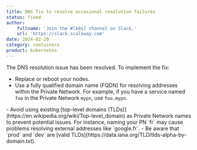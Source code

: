 ```yaml
---
title: DNS fix to resolve occasional resolution failures
status: fixed
author:
    fullname: 'Join the #[k8s] channel on Slack.'
    url: 'https://slack.scaleway.com'
date: 2024-02-20
category: containers
product: kubernetes
---
```


The DNS resolution issue has been resolved. To implement the fix:

- Replace or reboot your nodes.
- Use a fully qualified domain name (FQDN) for resolving addresses within the Private Network. For example, if you have a service named `foo` in the Private Network `mypn`, use `foo.mypn`.

<Message type="important">
  - Avoid using existing [top-level domains (TLDs)](https://en.wikipedia.org/wiki/Top-level_domain) as Private Network names to prevent potential issues. For instance, naming your PN `fr` may cause problems resolving external addresses like `google.fr`.
  - Be aware that `prod` and `dev` are [valid TLDs](https://data.iana.org/TLD/tlds-alpha-by-domain.txt).
</Message>


